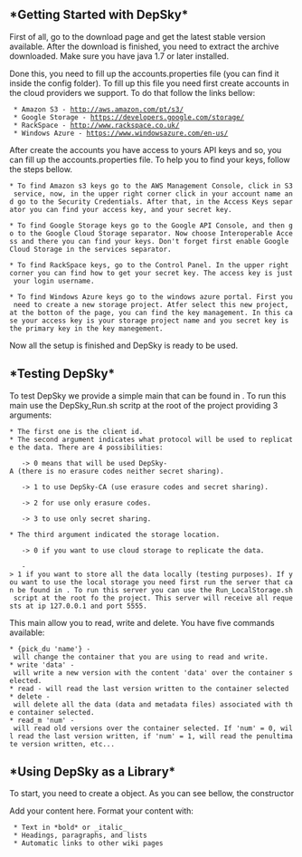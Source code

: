 ==*Getting Started with DepSky*==

First of all, go to the download page and get the latest stable version available. After the download is finished, you need to extract the archive downloaded. Make sure you have java 1.7 or later installed.

Done this, you need to fill up the accounts.properties file (you can find it inside the config folder). To fill up this file you need first create accounts in the cloud providers we support. To do that follow the links bellow:

  * Amazon S3 - http://aws.amazon.com/pt/s3/
  * Google Storage - https://developers.google.com/storage/
  * RackSpace - http://www.rackspace.co.uk/
  * Windows Azure - https://www.windowsazure.com/en-us/

After create the accounts you have access to yours API keys and so, you can fill up the accounts.properties file. To help you to find your keys, follow the steps bellow.

 * To find Amazon s3 keys go to the AWS Management Console, click in S3 service, now, in the upper right corner click in your account name and go to the Security Credentials. After that, in the Access Keys separator you can find your access key, and your secret key.

 * To find Google Storage keys go to the Google API Console, and then go to the Google Cloud Storage separator. Now choose Interoperable Access and there you can find your keys. Don't forget first enable Google Cloud Storage in the services separator.

 * To find RackSpace keys, go to the Control Panel. In the upper right corner you can find how to get your secret key. The access key is just your login username.

 * To find Windows Azure keys go to the windows azure portal. First you need to create a new storage project. Atfer select this new project, at the botton of the page, you can find the key management. In this case your access key is your storage project name and you secret key is the primary key in the key manegement.

Now all the setup is finished and DepSky is ready to be used.



==*Testing DepSky*==

To test DepSky we provide a simple main that can be found in {{{src.depskys.core.LocalDepSkySClient}}}. To run this main use the DepSky_Run.sh scritp at the root of the project providing 3 arguments:

 * The first one is the client id.
 * The second argument indicates what protocol will be used to replicate the data. There are 4 possibilities:

    -> 0 means that will be used DepSky-A (there is no erasure codes neither secret sharing).

    -> 1 to use DepSky-CA (use erasure codes and secret sharing).

    -> 2 for use only erasure codes. 

    -> 3 to use only secret sharing. 

 * The third argument indicated the storage location.

    -> 0 if you want to use cloud storage to replicate the data.

    -> 1 if you want to store all the data locally (testing purposes). If you want to use the local storage you need first run the server that can be found in {{{src.depskys.clouds.drivers.localStorageService.ServerThread}}}. To run this server you can use the Run_LocalStorage.sh script at the root fo the project. This server will receive all requests at ip 127.0.0.1 and port 5555.

This main allow you to read, write and delete. You have five commands available:

 * {pick_du 'name'} - will change the container that you are using to read and write.
 * write 'data' - will write a new version with the content 'data' over the container selected.
 * read - will read the last version written to the container selected
 * delete - will delete all the data (data and metadata files) associated with the container selected.
 * read_m 'num' - will read old versions over the container selected. If 'num' = 0, will read the last version written, if 'num' = 1, will read the penultimate version written, etc...


==*Using DepSky as a Library*==

To start, you need to create a {{{src.depskys.core.LocalDepSkySClient}}} object. As you can see bellow, the constructor

{{{public LocalDepSkySClient(int clientId, boolean useModel)}}}

   







Add your content here.  Format your content with:
  * Text in *bold* or _italic_
  * Headings, paragraphs, and lists
  * Automatic links to other wiki pages